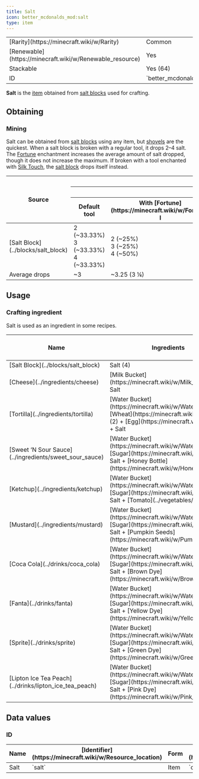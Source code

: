 ```yaml
---
title: Salt
icon: better_mcdonalds_mod:salt
type: item
---
```


<table>
    <tbody>
        <tr>
            <td>[Rarity](https://minecraft.wiki/w/Rarity)</td>
            <td>Common</td>
        </tr>
        <tr>
            <td>[Renewable](https://minecraft.wiki/w/Renewable_resource)</td>
            <td>Yes</td>
        </tr>
        <tr>
            <td>Stackable</td>
            <td>Yes (64)</td>
        </tr>
        <tr>
            <td>ID</td>
            <td>`better_mcdonalds_mod:salt`</td>
        </tr>
    </tbody>
</table>

**Salt** is the [item](https://minecraft.wiki/w/Item) obtained from [salt blocks](../blocks/salt_block) used for crafting.

## Obtaining

### Mining

Salt can be obtained from [salt blocks](../blocks/salt_block) using any item, but [shovels](https://minecraft.wiki/w/Shovel) are the quickest. When a salt block is broken with a regular tool, it drops 2–4 salt. The [Fortune](https://minecraft.wiki/w/Fortune) enchantment increases the average amount of salt dropped, though it does not increase the maximum. If broken with a tool enchanted with [Silk Touch](https://minecraft.wiki/w/Silk_Touch), the [salt block](../blocks/salt_block) drops itself instead.

<table>
    <thead>
        <tr>
            <th rowspan="3">Source</th>
            <th colspan="4">Drops</th>
        </tr>
        <tr>
            <th colspan="4"><Asset width={16} height={16} location="better_mcdonalds_mod:salt"/> Salt</th>
        </tr>
        <tr>
            <th>Default tool</th>
            <th>With [Fortune](https://minecraft.wiki/w/Fortune) I</th>
            <th>With [Fortune](https://minecraft.wiki/w/Fortune) II</th>
            <th>With [Fortune](https://minecraft.wiki/w/Fortune) III</th>
        </tr>
    </thead>
    <tbody>
        <tr>
            <td><Asset width={16} height={16} location="better_mcdonalds_mod:salt_block"/> [Salt Block](../blocks/salt_block)</td>
            <td>2 <Asset width={16} height={16} location="better_mcdonalds_mod:salt"/> (~33.33%)<br/>3 <Asset width={16} height={16} location="better_mcdonalds_mod:salt"/> (~33.33%)<br/>4 <Asset width={16} height={16} location="better_mcdonalds_mod:salt"/> (~33.33%)</td>
            <td>2 <Asset width={16} height={16} location="better_mcdonalds_mod:salt"/> (~25%)<br/>3 <Asset width={16} height={16} location="better_mcdonalds_mod:salt"/> (~25%)<br/>4 <Asset width={16} height={16} location="better_mcdonalds_mod:salt"/> (~50%)</td>
            <td>2 <Asset width={16} height={16} location="better_mcdonalds_mod:salt"/> (~20%)<br/>3 <Asset width={16} height={16} location="better_mcdonalds_mod:salt"/> (~20%)<br/>4 <Asset width={16} height={16} location="better_mcdonalds_mod:salt"/> (~60%)</td>
            <td>2 <Asset width={16} height={16} location="better_mcdonalds_mod:salt"/> (~16.67%)<br/>3 <Asset width={16} height={16} location="better_mcdonalds_mod:salt"/> (~16.67%)<br/>4 <Asset width={16} height={16} location="better_mcdonalds_mod:salt"/> (~66.68%)</td>
        </tr>
        <tr>
            <td>Average drops</td>
            <td>~3 <Asset width={16} height={16} location="better_mcdonalds_mod:salt"/></td>
            <td>~3.25 (3 1⁄4) <Asset width={16} height={16} location="better_mcdonalds_mod:salt"/></td>
            <td>~3.4 (3 2⁄5) <Asset width={16} height={16} location="better_mcdonalds_mod:salt"/></td>
            <td>~3.5 (3 1⁄2) <Asset width={16} height={16} location="better_mcdonalds_mod:salt"/></td>
        </tr>
    </tbody>
</table>

## Usage

### Crafting ingredient

Salt is used as an ingredient in some recipes.

<table>
    <thead>
        <tr>
            <th>Name</th>
            <th>Ingredients</th>
            <th>[Crafting](https://minecraft.wiki/w/Crafting) recipe</th>
        </tr>
    </thead>
    <tbody>
        <tr>
            <td>[Salt Block](../blocks/salt_block)</td>
            <td>Salt (4)</td>
            <td><CraftingRecipe slots={['better_mcdonalds_mod:salt', 'better_mcdonalds_mod:salt', '', 'better_mcdonalds_mod:salt', 'better_mcdonalds_mod:salt', '', '', '', '']} result="better_mcdonalds_mod:salt_block"/></td>
        </tr>
        <tr>
            <td>[Cheese](../ingredients/cheese)</td>
            <td>[Milk Bucket](https://minecraft.wiki/w/Milk_Bucket) + Salt</td>
            <td><CraftingRecipe slots={['milk_bucket', 'better_mcdonalds_mod:salt', '', '', '', '', '', '', '']} result="better_mcdonalds_mod:cheese" count={2}/></td>
        </tr>
        <tr>
            <td>[Tortilla](../ingredients/tortilla)</td>
            <td>[Water Bucket](https://minecraft.wiki/w/Water_Bucket) + [Wheat](https://minecraft.wiki/w/Wheat) (2) + [Egg](https://minecraft.wiki/w/Egg) + Salt</td>
            <td><CraftingRecipe slots={['water_bucket', 'wheat', 'wheat', 'egg', 'better_mcdonalds_mod:salt', '', '', '', '']} result="better_mcdonalds_mod:tortilla" count={2}/></td>
        </tr>
        <tr>
            <td>[Sweet ‘N Sour Sauce](../ingredients/sweet_sour_sauce)</td>
            <td>[Water Bucket](https://minecraft.wiki/w/Water_Bucket) + [Sugar](https://minecraft.wiki/w/Sugar) + Salt + [Honey Bottle](https://minecraft.wiki/w/Honey_Bottle)</td>
            <td><CraftingRecipe slots={['water_bucket', 'sugar', 'better_mcdonalds_mod:salt', 'honey_bottle', '', '', '', '', '']} result="better_mcdonalds_mod:sweet_sour_sauce" count={2}/></td>
        </tr>
        <tr>
            <td>[Ketchup](../ingredients/ketchup)</td>
            <td>[Water Bucket](https://minecraft.wiki/w/Water_Bucket) + [Sugar](https://minecraft.wiki/w/Sugar) + Salt + [Tomato](../vegetables/tomato)</td>
            <td><CraftingRecipe slots={['water_bucket', 'sugar', 'better_mcdonalds_mod:salt', 'better_mcdonalds_mod:tomato', '', '', '', '', '']} result="better_mcdonalds_mod:ketchup" count={2}/></td>
        </tr>
        <tr>
            <td>[Mustard](../ingredients/mustard)</td>
            <td>[Water Bucket](https://minecraft.wiki/w/Water_Bucket) + [Sugar](https://minecraft.wiki/w/Sugar) + Salt + [Pumpkin Seeds](https://minecraft.wiki/w/Pumpkin_Seeds)</td>
            <td><CraftingRecipe slots={['water_bucket', 'sugar', 'better_mcdonalds_mod:salt', 'pumpkin_seeds', '', '', '', '', '']} result="better_mcdonalds_mod:mustard" count={2}/></td>
        </tr>
        <tr>
            <td>[Coca Cola](../drinks/coca_cola)</td>
            <td>[Water Bucket](https://minecraft.wiki/w/Water_Bucket) + [Sugar](https://minecraft.wiki/w/Sugar) + Salt + [Brown Dye](https://minecraft.wiki/w/Brown_Dye)</td>
            <td><CraftingRecipe slots={['water_bucket', 'sugar', 'better_mcdonalds_mod:salt', 'brown_dye', '', '', '', '', '']} result="better_mcdonalds_mod:coca_cola"/></td>
        </tr>
        <tr>
            <td>[Fanta](../drinks/fanta)</td>
            <td>[Water Bucket](https://minecraft.wiki/w/Water_Bucket) + [Sugar](https://minecraft.wiki/w/Sugar) + Salt + [Yellow Dye](https://minecraft.wiki/w/Yellow_Dye)</td>
            <td><CraftingRecipe slots={['water_bucket', 'sugar', 'better_mcdonalds_mod:salt', 'yellow_dye', '', '', '', '', '']} result="better_mcdonalds_mod:fanta"/></td>
        </tr>
        <tr>
            <td>[Sprite](../drinks/sprite)</td>
            <td>[Water Bucket](https://minecraft.wiki/w/Water_Bucket) + [Sugar](https://minecraft.wiki/w/Sugar) + Salt + [Green Dye](https://minecraft.wiki/w/Green_Dye)</td>
            <td><CraftingRecipe slots={['water_bucket', 'sugar', 'better_mcdonalds_mod:salt', 'green_dye', '', '', '', '', '']} result="better_mcdonalds_mod:sprite"/></td>
        </tr>
        <tr>
            <td>[Lipton Ice Tea Peach](../drinks/lipton_ice_tea_peach)</td>
            <td>[Water Bucket](https://minecraft.wiki/w/Water_Bucket) + [Sugar](https://minecraft.wiki/w/Sugar) + Salt + [Pink Dye](https://minecraft.wiki/w/Pink_Dye)</td>
            <td><CraftingRecipe slots={['water_bucket', 'sugar', 'better_mcdonalds_mod:salt', 'pink_dye', '', '', '', '', '']} result="better_mcdonalds_mod:lipton_ice_tea_peach"/></td>
        </tr>
    </tbody>
</table>

## Data values

### ID

<table>
    <thead>
        <tr>
            <th>Name</th>
            <th>[Identifier](https://minecraft.wiki/w/Resource_location)</th>
            <th>Form</th>
            <th>[Item tags](https://minecraft.wiki/w/Tag)</th>
            <th>Translation key</th>
        </tr>
    </thead>
    <tbody>
        <tr>
            <td>Salt</td>
            <td>`salt`</td>
            <td>Item</td>
            <td>`c:dusts/salt`</td>
            <td>`item.better_mcdonalds_mod.salt`</td>
        </tr>
    </tbody>
</table>
